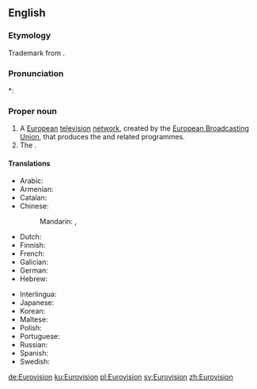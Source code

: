 ==English==

===Etymology===
Trademark from {{prefix|Euro|vision|lang=en}}.

===Pronunciation===
*: {{rhymes|ɪʒən|lang=en}}

===Proper noun===
{{en-proper noun}}

# A [[European]] [[television]] [[network]], created by the [[w:European Broadcasting Union|European Broadcasting Union]], that produces the {{w|Eurovision Song Contest}} and related programmes.
# The {{w|Eurovision Song Contest}}.

====Translations====
{{trans-top|television network}}
* Arabic: {{t|ar|يُورُوفِيجْن|m|tr=yurufijn}}
* Armenian: {{t|hy|Եվրատեսիլ}}
* Catalan: {{t|ca|Eurovisió}}
* Chinese:
*: Mandarin: {{t|cmn|歐洲電視網|sc=Hani}}, {{t|cmn|欧洲电视网|tr=Ōuzhōu Diànshìwǎng|sc=Hani}}
* Dutch: {{t+|nl|Eurovisie}}
* Finnish: {{t|fi|Euroopan yleisradiounioni}}
* French: {{t|fr|Eurovision|f}}
* Galician: {{t|gl|Eurovisión}}
* German: {{t|de|Eurovision|f}}
* Hebrew: {{t|he|אירוויזיון}}
{{trans-mid}}
* Interlingua: {{t|ia|Eurovision}}
* Japanese: {{t|ja|ユーロビジョン|tr=Yūrobijon}}
* Korean: {{t|ko|유로비전|tr=Yurobijeon|sc=Hang}}
* Maltese: {{t|mt|Eurovision|alt=Il-Eurovision}}
* Polish: {{t|pl|Eurowizja|f}}
* Portuguese: {{t|pt|Eurovisão|f}}
* Russian: {{t+|ru|Еврови́дение|n}}
* Spanish: {{t|es|Eurovisión}}
* Swedish: {{t+|sv|Eurovision|c}}
{{trans-bottom}}

[[de:Eurovision]]
[[ku:Eurovision]]
[[pl:Eurovision]]
[[sv:Eurovision]]
[[zh:Eurovision]]